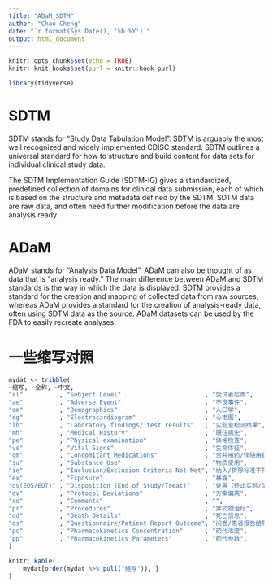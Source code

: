 ```yaml
---
title: "ADaM_SDTM"
author: "Chao Cheng"
date: "`r format(Sys.Date(), '%b %Y')`"
output: html_document
---
```


```r
knitr::opts_chunk$set(echo = TRUE)
knitr::knit_hooks$set(purl = knitr::hook_purl)
```

```r
library(tidyverse)
```

# SDTM

SDTM stands for “Study Data Tabulation Model". SDTM is arguably the most well recognized and widely implemented CDISC standard. SDTM outlines a universal standard for how to structure and build content for data sets for individual clinical study data.

The SDTM Implementation Guide (SDTM-IG) gives a standardized, predefined collection of domains for clinical data submission, each of which is based on the structure and metadata defined by the SDTM. SDTM data are raw data, and often need further modification before the data are analysis ready.


# ADaM

ADaM stands for "Analysis Data Model". ADaM can also be thought of as data that is “analysis ready.” The main difference between ADaM and SDTM standards is the way in which the data is displayed. SDTM provides a standard for the creation and mapping of collected data from raw sources, whereas ADaM provides a standard for the creation of analysis-ready data, often using SDTM data as the source. ADaM datasets can be used by the FDA to easily recreate analyses.


# 一些缩写对照

```r
mydat <- tribble(
~缩写, ~全称, ~中文, 
"sl"          , "Subject Level"                       , "受试者层面", 
"ae"          , "Adverse Event"                       , "不良事件", 
"dm"          , "Demographics"                        , "人口学", 
"eg"          , "Electrocardiogram"                   , "心电图", 
"lb"          , "Laboratory findings/ test results"   , "实验室检测结果", 
"mh"          , "Medical History"                     , "既往病史", 
"pe"          , "Physical examination"                , "体格检查", 
"vs"          , "Vital Signs"                         , "生命体征", 
"cm"          , "Concomitant Medications"             , "合并用药/伴随用药", 
"su"          , "Substance Use"                       , "物质使用", 
"ie"          , "Inclusion/Exclusion Criteria Not Met", "纳入/排除标准不符合", 
"ex"          , "Exposure"                            , "暴露", 
"ds(EOS/EOT)" , "Disposition (End of Study/Treat)"    , "处置（终止实验/治疗)", 
"dv"          , "Protocol Deviations"                 , "方案偏离", 
"co"          , "Comments"                            , "", 
"pr"          , "Procedures"                          , "非药物治疗", 
"dd"          , "Death Details"                       , "死亡信息", 
"qs"          , "Questionnaire/Patient Report Outcome", "问卷/患者报告结局", 
"pc"          , "Pharmacokinetics Concentration"      , "药代浓度", 
"pp"          , "Pharmacokinetics Parameters"         , "药代参数", 
)

```

```r
knitr::kable(
    mydat[order(mydat %>% pull("缩写")), ]
)
```
